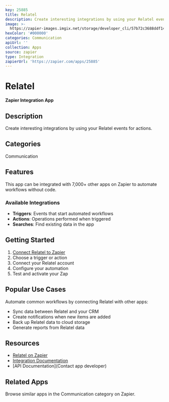 ```yaml
---
key: 25885
title: Relatel
description: Create interesting integrations by using your Relatel events for actions.
image: >-
  https://zapier-images.imgix.net/storage/developer_cli/57b72c3688ddf14570c069e3cc3d0e24.png?auto=format%2Ccompress&ixlib=python-3.0.0&q=50
hexColor: '#000000'
categories: Communication
apiUrl: ''
collection: Apps
source: zapier
type: Integration
zapierUrl: 'https://zapier.com/apps/25885'
---
```

# Relatel

**Zapier Integration App**

## Description

Create interesting integrations by using your Relatel events for actions.

## Categories

Communication

## Features

This app can be integrated with 7,000+ other apps on Zapier to automate workflows without code.

### Available Integrations

- **Triggers**: Events that start automated workflows
- **Actions**: Operations performed when triggered
- **Searches**: Find existing data in the app

## Getting Started

1. [Connect Relatel to Zapier](https://zapier.com/apps/25885)
2. Choose a trigger or action
3. Connect your Relatel account
4. Configure your automation
5. Test and activate your Zap

## Popular Use Cases

Automate common workflows by connecting Relatel with other apps:

- Sync data between Relatel and your CRM
- Create notifications when new items are added
- Back up Relatel data to cloud storage
- Generate reports from Relatel data

## Resources

- [Relatel on Zapier](https://zapier.com/apps/25885)
- [Integration Documentation](https://zapier.com/apps/25885/integrations)
- [API Documentation](Contact app developer)

## Related Apps

Browse similar apps in the Communication category on Zapier.
